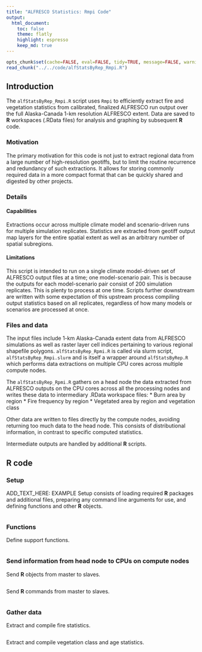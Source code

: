 ```yaml
---
title: "ALFRESCO Statistics: Rmpi Code"
output:
  html_document:
    toc: false
    theme: flatly
    highlight: espresso
    keep_md: true
---
```


```r
opts_chunk$set(cache=FALSE, eval=FALSE, tidy=TRUE, message=FALSE, warning=FALSE)
read_chunk("../../code/alfStatsByRep_Rmpi.R")
```

## Introduction

The `alfStatsByRep_Rmpi.R` script uses `Rmpi` to efficiently extract fire and vegetation statistics from calibrated, finalized ALFRESCO run output over the full Alaska-Canada 1-km resolution ALFRESCO extent.
Data are saved to **R** workspaces (.RData files) for analysis and graphing by subsequent **R** code.

### Motivation
The primary motivation for this code is not just to extract regional data from a large number of high-resolution geotiffs,
but to limit the routine recurrence and redundancy of such extractions.
It allows for storing commonly required data in a more compact format that can be quickly shared and digested by other projects.

### Details

#### Capabilities
Extractions occur across multiple climate model and scenario-driven runs for multiple simulation replicates.
Statistics are extracted from geotiff output map layers for the entire spatial extent as well as an arbitrary number of spatial subregions.

#### Limitations
This script is intended to run on a single climate model-driven set of ALFRESCO output files at a time; one model-scenario pair.
This is because the outputs for each model-scenario pair consist of 200 simulation replicates.
This is plenty to process at one time.
Scripts further downstream are written with some expectation of this upstream process compiling output statistics based on all replicates,
regardless of how many models or scenarios are processed at once.

### Files and data
The input files include 1-km Alaska-Canada extent data from ALFRESCO simulations
as well as raster layer cell indices pertaining to various regional shapefile polygons.
`alfStatsByRep_Rpmi.R` is called via slurm script, `alfStatsByRep_Rmpi.slurm` and is itself a wrapper around `alfStatsByRep.R` which performs data extractions on multiple CPU cores across multiple compute nodes.

The `alfStatsByRep_Rpmi.R` gathers on a head node the data extracted from ALFRESCO outputs on the CPU cores across all the processing nodes and writes these data to intermediary .RData workspace files:
* Burn area by region
* Fire frequency by region
* Vegetated area by region and vegetation class

Other data are written to files directly by the compute nodes, avoiding returning too much data to the head node.
This consists of distributional information, in contrast to specific computed statistics.

Intermediate outputs are handled by additional **R** scripts.

## R code

### Setup
ADD_TEXT_HERE: EXAMPLE
Setup consists of loading required **R** packages and additional files, preparing any command line arguments for use, and defining functions and other **R** objects.

```r
```

### Functions
Define support functions.

```r
```

### Send information from head node to CPUs on compute nodes
Send **R** objects from master to slaves.

```r
```

Send **R** commands from master to slaves.

```r
```

### Gather data
Extract and compile fire statistics.

```r
```

Extract and compile vegetation class and age statistics.

```r
```
